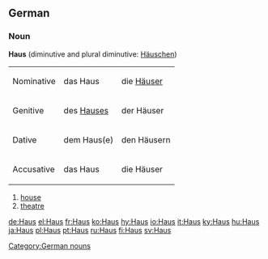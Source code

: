 ==German==
===Noun===
'''Haus''' {{n}} (diminutive and plural diminutive: [[Häuschen]])

{|
|-----
| Nominative || das Haus || die [[Häuser]]
|-----
| Genitive || des [[Hauses]] || der Häuser
|-----
| Dative || dem Haus(e) || den Häusern
|-----
| Accusative || das Haus || die Häuser
|}

# [[house]]
# [[theatre]]

[[Category:German nouns]]

[[de:Haus]]
[[el:Haus]]
[[fr:Haus]]
[[ko:Haus]]
[[hy:Haus]]
[[io:Haus]]
[[it:Haus]]
[[ky:Haus]]
[[hu:Haus]]
[[ja:Haus]]
[[pl:Haus]]
[[pt:Haus]]
[[ru:Haus]]
[[fi:Haus]]
[[sv:Haus]]